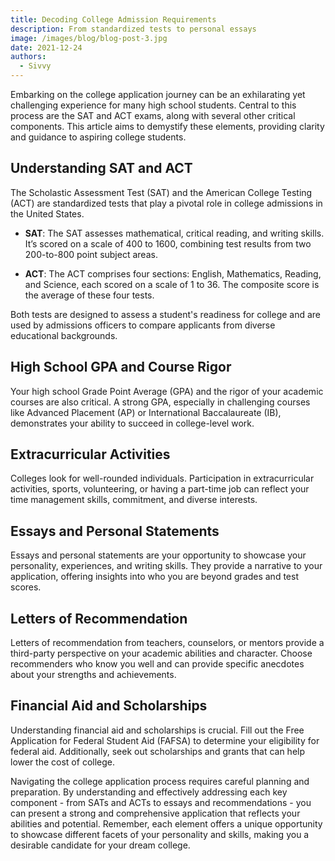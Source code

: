 ```yaml
---
title: Decoding College Admission Requirements
description: From standardized tests to personal essays
image: /images/blog/blog-post-3.jpg
date: 2021-12-24
authors:
  - Sivvy
---
```



Embarking on the college application journey can be an exhilarating yet challenging experience for many high school students. Central to this process are the SAT and ACT exams, along with several other critical components. This article aims to demystify these elements, providing clarity and guidance to aspiring college students.

## Understanding SAT and ACT

The Scholastic Assessment Test (SAT) and the American College Testing (ACT) are standardized tests that play a pivotal role in college admissions in the United States.

- **SAT**: The SAT assesses mathematical, critical reading, and writing skills. It’s scored on a scale of 400 to 1600, combining test results from two 200-to-800 point subject areas.
  
- **ACT**: The ACT comprises four sections: English, Mathematics, Reading, and Science, each scored on a scale of 1 to 36. The composite score is the average of these four tests.

Both tests are designed to assess a student's readiness for college and are used by admissions officers to compare applicants from diverse educational backgrounds.

## High School GPA and Course Rigor

Your high school Grade Point Average (GPA) and the rigor of your academic courses are also critical. A strong GPA, especially in challenging courses like Advanced Placement (AP) or International Baccalaureate (IB), demonstrates your ability to succeed in college-level work.

## Extracurricular Activities

Colleges look for well-rounded individuals. Participation in extracurricular activities, sports, volunteering, or having a part-time job can reflect your time management skills, commitment, and diverse interests.

## Essays and Personal Statements

Essays and personal statements are your opportunity to showcase your personality, experiences, and writing skills. They provide a narrative to your application, offering insights into who you are beyond grades and test scores.

## Letters of Recommendation

Letters of recommendation from teachers, counselors, or mentors provide a third-party perspective on your academic abilities and character. Choose recommenders who know you well and can provide specific anecdotes about your strengths and achievements.

## Financial Aid and Scholarships

Understanding financial aid and scholarships is crucial. Fill out the Free Application for Federal Student Aid (FAFSA) to determine your eligibility for federal aid. Additionally, seek out scholarships and grants that can help lower the cost of college.

Navigating the college application process requires careful planning and preparation. By understanding and effectively addressing each key component - from SATs and ACTs to essays and recommendations - you can present a strong and comprehensive application that reflects your abilities and potential. Remember, each element offers a unique opportunity to showcase different facets of your personality and skills, making you a desirable candidate for your dream college.

